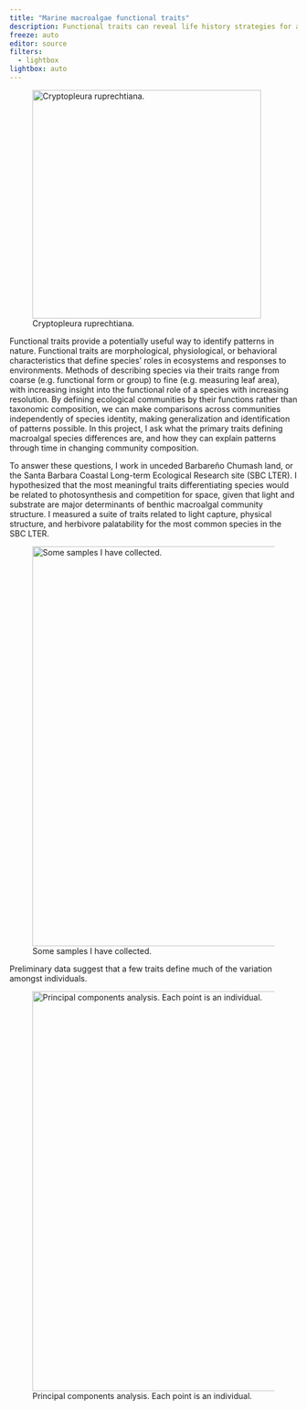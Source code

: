 ```yaml
---
title: "Marine macroalgae functional traits"
description: Functional traits can reveal life history strategies for algal species in the Santa Barbara Coastal Long Term Ecological Research Site.
freeze: auto
editor: source
filters: 
  - lightbox
lightbox: auto
---
```


![Cryptopleura ruprechtiana.](research_traits.jpg){width="400" description="Cryptopleura ruprechtiana scan from Isla Vista reef, collected 19 July 2022" fig-alt="Scan of Cryptopleura ruprechtiana, a marine macroalgae, on a white background. There is a ruler on the left for scale, and the sample tag is in the bottom left corner."}

Functional traits provide a potentially useful way to identify patterns in nature. Functional traits are morphological, physiological, or behavioral characteristics that define species' roles in ecosystems and responses to environments. Methods of describing species via their traits range from coarse (e.g. functional form or group) to fine (e.g. measuring leaf area), with increasing insight into the functional role of a species with increasing resolution. By defining ecological communities by their functions rather than taxonomic composition, we can make comparisons across communities independently of species identity, making generalization and identification of patterns possible. In this project, I ask what the primary traits defining macroalgal species differences are, and how they can explain patterns through time in changing community composition.

To answer these questions, I work in unceded Barbareño Chumash land, or the Santa Barbara Coastal Long-term Ecological Research site (SBC LTER). I hypothesized that the most meaningful traits differentiating species would be related to photosynthesis and competition for space, given that light and substrate are major determinants of benthic macroalgal community structure. I measured a suite of traits related to light capture, physical structure, and herbivore palatability for the most common species in the SBC LTER.

![Some samples I have collected.](research_traits-samples.png){width="700" description="Sample scans. From left to right: _Desmarestia ligulata,_ _Stephanocystis osmundacea,_ _Rhodymenia_ sp., _Pterygophora californica._" fig-alt="A row of four scanned macroalgal samples. There is a ruler to the right of each scan. There is a tag in the upper left corner of each scan to identify the sample."}

Preliminary data suggest that a few traits define much of the variation amongst individuals.

![Principal components analysis. Each point is an individual. ](research_trait-PCA.jpeg){width="700" description="Preliminary data suggest that individuals differ by functional traits, and that a few traits explain much of the variation amongst individuals." fig-alt="Principal components analysis. Each point is an individual."}

